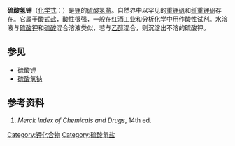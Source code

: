 {{Chembox
| ImageFile = Potassium bisulfate.png
| ImageSize = 150px
| IUPACName = 
| OtherNames = 酸式硫酸钾
| Section1 = {{Chembox Identifiers
| CASNo = 7646-93-7
| CASNo_Ref = {{cascite|correct|CAS}}
|    PubChem  =  
|    SMILES  =  
|  RTECS  =  TS7200000
|  UNNumber  =  2509
|  EINECS  =  231-594-1
|   ChemSpiderID_Ref  = {{chemspidercite|changed|chemspider}}|  ChemSpiderID  =  56396
|   InChI  =  1/K.H2O4S/c;1-5(2,3)4/h;(H2,1,2,3,4)/q+1;/p-1
|   InChIKey  =  CHKVPAROMQMJNQ-REWHXWOFAH
|   StdInChI_Ref  = {{stdinchicite|changed|chemspider}}|  StdInChI  =  1S/K.H2O4S/c;1-5(2,3)4/h;(H2,1,2,3,4)/q+1;/p-1
|   StdInChIKey_Ref  = {{stdinchicite|changed|chemspider}}|  StdInChIKey  =  CHKVPAROMQMJNQ-UHFFFAOYSA-M
}}
| Section2 = {{Chembox Properties
|   Formula = KHSO<sub>4</sub>
|   MolarMass = 136.17 
|   Appearance = 
|   Density = 2.245 g/cm<sup>3</sup>
|   MeltingPt = 197 °C
|   BoilingPt = > 300 °C 时分解
|   Solubility = 490 g/L
  }}
| Section3 = {{Chembox Hazards
|   MainHazards = 
|   FlashPt = 
|   Autoignition = 
|   EUClass = 具腐蚀性 ('''C''')
|   ExternalMSDS = [http://ptcl.chem.ox.ac.uk/MSDS/PO/potassium_bisulfate.html MSDS]
|   RPhrases = {{R34}}, {{R36}}, {{R37}}, {{R38}}
|   SPhrases = {{S26}}, {{S36}}, {{S37}}, {{S39}}, {{S45}}
  }}
}}

'''硫酸氢钾'''（[[化学式|化学式]]：{{化學式|钾|氢|硫|氧|4}}）是[[钾|钾]]的[[硫酸氢盐|硫酸氢盐]]。自然界中以罕见的[[重钾矾|重钾矾]]和[[纤重钾矾|纤重钾矾]]存在。它属于[[酸式盐|酸式盐]]，酸性很强，一般在红酒工业和[[分析化学|分析化学]]中用作酸性试剂。水溶液与[[硫酸钾|硫酸钾]]和[[硫酸|硫酸]]混合溶液类似，若与[[乙醇|乙醇]]混合，则沉淀出不溶的硫酸钾。

==参见==
*[[硫酸钾|硫酸钾]]
*[[硫酸氢钠|硫酸氢钠]]

==参考资料==
#''Merck Index of Chemicals and Drugs'', 14th ed.

[[Category:钾化合物|Category:钾化合物]]
[[Category:硫酸氢盐|Category:硫酸氢盐]]